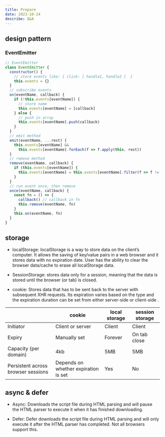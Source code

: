 ```yaml
---
title: Prepare
date: 2023-10-24
describe: Q&A
---
```


## design pattern

### EventEmitter

```javascript
// EventEmitter
class EventEmitter {
  constructor() {
    // store events like: { click: [ handle1, handle2 ]  }
    this.events = {}
  }
  // subscribe events
  on(eventName, callback) {
    if (!this.events[eventName]) {
      // store name
      this.events[eventName] = [callback]
    } else {
      // push in array
      this.events[eventName].push(callback)
    }
  }
  // emit method
  emit(eventName, ...rest) {
    this.events[eventName] &&
      this.events[eventName].forEach(f => f.apply(this, rest))
  }
  // remove method
  remove(eventName, callback) {
    if (this.events[eventName]) {
      this.events[eventName] = this.events[eventName].filter(f => f != callback)
    }
  }
  // run event once, then remove
  once(eventName, callback) {
    const fn = () => {
      callback() // callback in fn
      this.remove(eventName, fn) 
    }
    this.on(eventName, fn)
  }
}
```

## storage
- localStorage: localStorage is a way to store data on the client’s computer. It allows the saving of key/value pairs in a web browser and it stores data with no expiration date. User has the ability to clear the browser data/cache to erase all localStorage data.

- SessionStorage: stores data only for a session, meaning that the data is stored until the browser (or tab) is closed.

- cookie: Stores data that has to be sent back to the server with subsequent XHR requests. Its expiration varies based on the type and the expiration duration can be set from either server-side or client-side .

| | cookie   | local storage   | session storage   |
|----| ---- | ---- | ---- |
|Initiator | Client or server   | Client   | 	Client  |
|Expiry | Manually set   | Forever   | 	On tab close   |
|Capacity (per domain) | 4kb | 5MB | 	5MB |
|Persistent across browser sessions|Depends on whether expiration is set	| 	Yes| No |

## async & defer
- Async: Downloads the script file during HTML parsing and will pause the HTML parser to execute it when it has finished downloading.

- Defer: Defer downloads the script file during HTML parsing and will only execute it after the HTML parser has completed. Not all browsers support this.